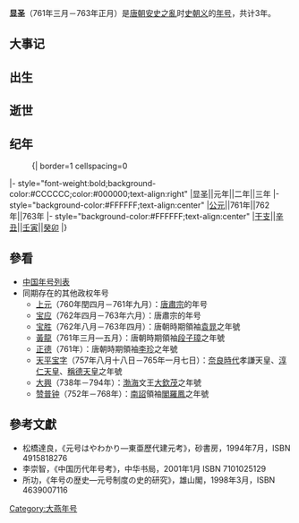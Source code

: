 {{Eranamebox|年号=显圣
|起讫时间= 761年三月－763年正月
|政权= [[燕_(安史之乱)|大燕]]
|帝王= [[史朝義|史朝義]]
|历时= 3年
|timeline= <timeline>
ImageSize  = width:200 height:50
PlotArea   = width:180 height:30 left:10 bottom:20
TimeAxis   = orientation:horizontal
DateFormat = yyyy
Period     = from:618 till:907
AlignBars  = early
ScaleMajor = increment:40 start:623
Colors =
  id:canvas value:rgb(1,1,0.85)
BackgroundColors = canvas:canvas
PlotData =
  width:15 color:black
  bar:era from:start till:end
  bar:era from:761 till:763 color:red
</timeline>
|说明= <span style="color: red">显圣</span>在'''唐朝'''时期的位置。 
}}
'''显圣'''（761年三月－763年正月）是[[唐朝|唐朝]][[安史之亂|安史之亂]]时[[史朝義|史朝义]]的[[年号|年号]]，共计3年。

==大事记==

==出生==

==逝世==

==纪年==

:{| border=1 cellspacing=0
|- style="font-weight:bold;background-color:#CCCCCC;color:#000000;text-align:right"
|显圣||元年||二年||三年
|- style="background-color:#FFFFFF;text-align:center"
|[[公元|公元]]||761年||762年||763年
|- style="background-color:#FFFFFF;text-align:center"
|[[干支|干支]]||[[辛丑|辛丑]]||[[壬寅|壬寅]]||[[癸卯|癸卯]]
|}

==參看==
*[[中国年号列表|中国年号列表]]
*同期存在的其他政权年号
**[[上元_(唐肅宗)|上元]]（760年閏四月－761年九月）：[[唐肅宗|唐肅宗]]的年号
**[[宝应_(年号)|宝应]]（762年四月－763年六月）：唐肅宗的年号
**[[宝胜|宝胜]]（762年八月－763年四月）：唐朝時期領袖[[袁晁|袁晁]]之年號
**[[段子璋#年号|黃龍]]（761年三月—五月）：唐朝時期領袖[[段子璋|段子璋]]之年號
**[[正德_(李珍)|正德]]（761年）：唐朝時期領袖[[李珍_(唐朝)|李珍]]之年號
**[[天平宝字|天平宝字]]（757年八月十八日－765年一月七日）：[[奈良時代|奈良時代]]孝謙天皇、[[淳仁天皇|淳仁天皇]]、[[稱德天皇|稱德天皇]]之年號
**[[大興_(渤海)|大興]]（738年－794年）：[[渤海国|渤海]]文王[[大欽茂|大欽茂]]之年號
**[[赞普钟|赞普钟]]（752年－768年）：[[南詔|南詔]]領袖[[閣羅鳳|閣羅鳳]]之年號

==參考文獻==
*松橋達良，《元号はやわかり—東亜歷代建元考》，砂書房，1994年7月，ISBN 4915818276
*李崇智，《中国历代年号考》，中华书局，2001年1月 ISBN 7101025129
*所功，《年号の歴史―元号制度の史的研究》，雄山閣，1998年3月，ISBN 4639007116

{{年号|[[顺天_(史思明)|顺天]]|[[中国年号列表|唐朝年號]]|--}}
{{唐朝年号}}
[[Category:大燕年号|Category:大燕年号]]